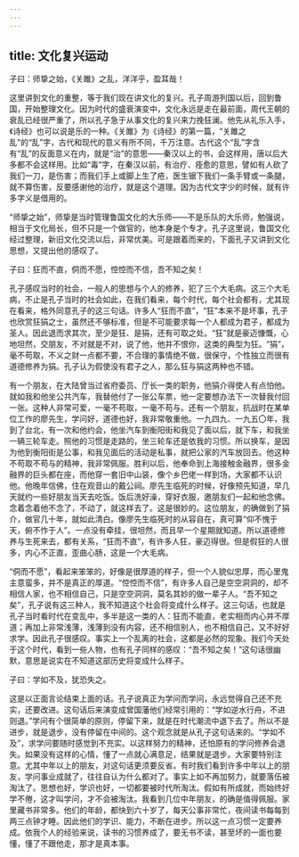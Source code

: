 ```yaml
---
---
---
```

title: 文化复兴运动
---




子曰：师挚之始，《关雎》之乱，洋洋乎，盈耳哉！

这里讲到文化的重整，等于我们现在讲文化的复兴。孔子周游列国以后，回到鲁国，开始整理文化。因为时代的盛衰演变中，文化永远是走在最前面，周代王朝的衰乱已经很严重了，所以孔子急于从事文化的复兴来力挽狂澜。他先从礼乐入手，《诗经》也可以说是乐的一种。《关雎》为《诗经》的第一篇，“关雎之乱”的“乱”字，古代和现代的意义有所不同，千万注意。古代这个“乱”字含有“乱”的反面意义在内，就是“治”的意思——秦汉以上的书，会这样用，唐以后大多都不会这样用。比如“毒”字，在秦汉以前，有治疗、痊愈的意思，譬如有人砍了我们一刀，是伤害；而我们手上或脚上生了疮，医生锯下我们一条手臂或一条腿，就不算伤害，反要感谢他的治疗，就是这个道理。因为古代文字少的时候，就有许多字义是借用的。

“师挚之始”，师挚是当时管理鲁国文化的大乐师——不是乐队的大乐师，勉强说，相当于文化局长，但不只是一个做官的，他本身是个专才。孔子这里说，鲁国文化经过整理，新旧文化交流以后，非常优美。可是跟着而来的，下面孔子又讲到文化思想，又提出他的感叹了。

子曰：狂而不直，侗而不愿，悾悾而不信，吾不知之矣！

孔子感叹当时的社会，一般人的思想与个人的修养，犯了三个大毛病。这三个大毛病，不止是孔子当时的社会如此，在我们看来，每个时代，每个社会都有，尤其现在看来，格外同意孔子的这三句话。许多人“狂而不直”，“狂”本来不是坏事，孔子也欣赏狂狷之士，虽然还不够标准，但是不可能要求每一个人都成为君子，都成为圣人。因此退而求其次，至少是狂、是狷，还有可取之处。“狂”就是豪迈慷慨，心地坦然，交朋友，不对就是不对，说了他，他并不恨你，这类的典型为狂。“狷”，毫不苟取，不义之财一点都不要，不合理的事情绝不做，很保守，个性独立而很有道德修养为狷。孔子认为假使没有君子之人，那么狂与狷这两种也不错。

有一个朋友，在大陆曾当过省府委员、厅长一类的职务，他狷介得使人有点怕他。就如我和他坐公共汽车，我替他付了一张公车票，他一定要想办法下一次替我付回一张。这种人非常可爱，一毫不苟取，一毫不苟与。还有一个朋友，抗战时在某单位工作的廖先生，学问好，道德也好，我非常敬重他。一九四九、一九五〇年，我到了台北，有一次和他约会，他坐汽车到衡阳街和我见了面以后，就下车，和我坐一辆三轮车走。照他的习惯是走路的，坐三轮车还是依我的习惯。所以换车，是因为他到衡阳街是公事，和我见面后的活动是私事，就把公家的汽车放回去。他这种不苟取不苟与的精神，我非常佩服。胜利以后，他奉命到上海接触金融界，很多金融界的巨头都在座，而他穿一套旧中山装，像个乡巴佬一样到场，大家都不认识他。他晚年信佛，住在观音山的戴公祠。廖先生临死的时候，好像预先知道，早几天就约一些好朋友当天去吃饭。饭后洗好澡，穿好衣服，邀朋友们一起和他念佛。念着念着他不念了，不动了，就这样去了。这是很妙的。这位朋友，的确做到了狷介，做官几十年，就如此清白。像廖先生临死时的从容自在，真可算“仰不愧于天，俯不怍于人”。一点没有牵挂，很坦然，而且早一个星期就知道。所以道德修养与生死来去，都有关系，“狂而不直”，有许多人狂，豪迈得很。但是假狂的人很多，内心不正直，歪曲心肠，这是一个大毛病。

“侗而不愿”，看起来笨笨的，好像是很厚道的样子，但一个人貌似忠厚，而心里鬼主意蛮多，并不是真正的厚道。“悾悾而不信”，有许多人自己是空空洞洞的，却不相信人家，也不相信自己，只是空空洞洞，莫名其妙的做一辈子人。“吾不知之矣”，孔子说有这三种人，我不知道这个社会将变成什么样子。这三句话，也就是孔子当时看时代在变乱中，多半是这一类的人：狂而不能直，老实相而内心并不厚道；再加上非常浅薄，浅薄到没有内容，还不相信别人，也不相信自己，又不好好求学。因此孔子很感叹。事实上一个乱离的社会，这都是必然的现象。我们今天处于这个时代，看到一些人物，也有孔子同样的感叹：“吾不知之矣！”这句话很幽默，意思是说实在不知道这部历史将变成什么样子。

子曰：学如不及，犹恐失之。

这是以正面言论结束上面的话。孔子说真正为学问而学问，永远觉得自己还不充实，还要改进。这句话后来演变成曾国藩他们经常引用的：“学如逆水行舟，不进则退。”学问有个很简单的原则，停留下来，就是在时代潮流中退下去了。所以不是进步，就是退步，没有停留在中间的。这个观念就是从孔子这句话来的。“学如不及”，求学问要随时感觉到不充实。以这样努力的精神，还怕原有的学问修养会退失。如果没有这样的心情，懂了一点就心满意足，结果就是退步。大家要特别注意。尤其中年以上的朋友，对这句话更须要反省。有时我们看到许多中年以上的朋友，学问事业成就了，往往自认为什么都对了。事实上如不再加努力，就要落伍被淘汰了。思想也好，学识也好，一切都要被时代所淘汰。假如有所成就，而始终好学不倦，这才叫学问，才不会被淘汰。我看到几位中年朋友，的确是值得佩服。家里藏书非常多。他们的年龄，都快到六十岁了，每天公事非常忙，夜间读书每每到两三点钟才睡。因此他们的学识、能力，不断在进步。所以这一点习惯一定要养成。依我个人的经验来说，读书的习惯养成了，要无书不读，甚至坏的一面也要懂，懂了不跟他走，那才是真本事。